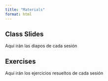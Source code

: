 ```yaml
---
title: "Materials"
format: html
---
```


## Class Slides

Aquí irán las diapos de cada sesión


## Exercises

Aquí irán los ejercicios resueltos de cada sesión